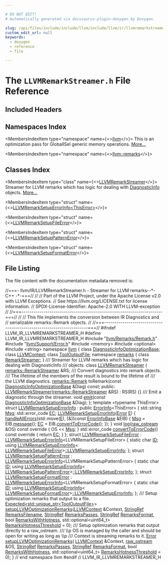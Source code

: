 ```yaml
---

# DO NOT EDIT!
# Automatically generated via docusaurus-plugin-doxygen by Doxygen.

slug: /api/files/include/include/llvm/include/llvm/ir/llvmremarkstreamer-h
custom_edit_url: null
keywords:
  - doxygen
  - reference
  - file

---
```





# The `LLVMRemarkStreamer.h` File Reference

<DoxygenPage pluginConfig={pluginConfig}>



## Included Headers

<IncludesList>
<IncludesListItem
  filePath="llvm/Remarks/Remark.h"
  permalink="/docs/api/files/include/include/llvm/include/llvm/remarks/remark-h"
  isLocal="true" />
<IncludesListItem
  filePath="llvm/Support/Error.h"
  permalink="/docs/api/files/include/include/llvm/include/llvm/support/error-h"
  isLocal="true" />
<IncludesListItem
  filePath="memory"
  permalink=""
  isLocal="false" />
<IncludesListItem
  filePath="optional"
  permalink=""
  isLocal="false" />
<IncludesListItem
  filePath="string"
  permalink=""
  isLocal="false" />
</IncludesList>

## Namespaces Index

<MembersIndex>

<MembersIndexItem
  type="namespace"
  name={<><a href="/docs/api/namespaces/llvm">llvm</a></>}>
This is an optimization pass for GlobalISel generic memory operations. <a href="/docs/api/namespaces/llvm/#details">More...</a>
</MembersIndexItem>

<MembersIndexItem
  type="namespace"
  name={<><a href="/docs/api/namespaces/llvm/remarks">llvm::remarks</a></>}>
</MembersIndexItem>

</MembersIndex>

## Classes Index

<MembersIndex>

<MembersIndexItem
  type="class"
  name={<><a href="/docs/api/classes/llvm/llvmremarkstreamer">LLVMRemarkStreamer</a></>}>
Streamer for LLVM remarks which has logic for dealing with <a href="/docs/api/classes/llvm/diagnosticinfo">DiagnosticInfo</a> objects. <a href="/docs/api/classes/llvm/llvmremarkstreamer/#details">More...</a>
</MembersIndexItem>

<MembersIndexItem
  type="struct"
  name={<><a href="/docs/api/structs/llvm/llvmremarksetuperrorinfo">LLVMRemarkSetupErrorInfo&lt;ThisError&gt;</a></>}>
</MembersIndexItem>

<MembersIndexItem
  type="struct"
  name={<><a href="/docs/api/structs/llvm/llvmremarksetupfileerror">LLVMRemarkSetupFileError</a></>}>
</MembersIndexItem>

<MembersIndexItem
  type="struct"
  name={<><a href="/docs/api/structs/llvm/llvmremarksetuppatternerror">LLVMRemarkSetupPatternError</a></>}>
</MembersIndexItem>

<MembersIndexItem
  type="struct"
  name={<><a href="/docs/api/structs/llvm/llvmremarksetupformaterror">LLVMRemarkSetupFormatError</a></>}>
</MembersIndexItem>

</MembersIndex>


## File Listing

The file content with the documentation metadata removed is:

<ProgramListing>

<Link id="l00001" /><CodeLine lineNumber="1"><Highlight kind="comment">//===- llvm/IR/LLVMRemarkStreamer.h - Streamer for LLVM remarks--&#42;- C++ -&#42;-===//</Highlight><Highlight kind="normal"></Highlight></CodeLine>
<Link id="l00002" /><CodeLine lineNumber="2"><Highlight kind="normal"></Highlight><Highlight kind="comment">//</Highlight><Highlight kind="normal"></Highlight></CodeLine>
<Link id="l00003" /><CodeLine lineNumber="3"><Highlight kind="normal"></Highlight><Highlight kind="comment">// Part of the LLVM Project, under the Apache License v2.0 with LLVM Exceptions.</Highlight><Highlight kind="normal"></Highlight></CodeLine>
<Link id="l00004" /><CodeLine lineNumber="4"><Highlight kind="normal"></Highlight><Highlight kind="comment">// See https://llvm.org/LICENSE.txt for license information.</Highlight><Highlight kind="normal"></Highlight></CodeLine>
<Link id="l00005" /><CodeLine lineNumber="5"><Highlight kind="normal"></Highlight><Highlight kind="comment">// SPDX-License-Identifier: Apache-2.0 WITH LLVM-exception</Highlight><Highlight kind="normal"></Highlight></CodeLine>
<Link id="l00006" /><CodeLine lineNumber="6"><Highlight kind="normal"></Highlight><Highlight kind="comment">//</Highlight><Highlight kind="normal"></Highlight></CodeLine>
<Link id="l00007" /><CodeLine lineNumber="7"><Highlight kind="normal"></Highlight><Highlight kind="comment">//===----------------------------------------------------------------------===//</Highlight><Highlight kind="normal"></Highlight></CodeLine>
<Link id="l00008" /><CodeLine lineNumber="8"><Highlight kind="normal"></Highlight><Highlight kind="comment">//</Highlight><Highlight kind="normal"></Highlight></CodeLine>
<Link id="l00009" /><CodeLine lineNumber="9"><Highlight kind="normal"></Highlight><Highlight kind="comment">// This file implements the conversion between IR Diagnostics and</Highlight><Highlight kind="normal"></Highlight></CodeLine>
<Link id="l00010" /><CodeLine lineNumber="10"><Highlight kind="normal"></Highlight><Highlight kind="comment">// serializable remarks::Remark objects.</Highlight><Highlight kind="normal"></Highlight></CodeLine>
<Link id="l00011" /><CodeLine lineNumber="11"><Highlight kind="normal"></Highlight><Highlight kind="comment">//</Highlight><Highlight kind="normal"></Highlight></CodeLine>
<Link id="l00012" /><CodeLine lineNumber="12"><Highlight kind="normal"></Highlight><Highlight kind="comment">//===----------------------------------------------------------------------===//</Highlight><Highlight kind="normal"></Highlight></CodeLine>
<Link id="l00013" /><CodeLine lineNumber="13"><Highlight kind="normal"></Highlight></CodeLine>
<Link id="l00014" /><CodeLine lineNumber="14"><Highlight kind="normal"></Highlight><Highlight kind="preprocessor">#ifndef LLVM&#95;IR&#95;LLVMREMARKSTREAMER&#95;H</Highlight><Highlight kind="normal"></Highlight></CodeLine>
<Link id="l00015" /><CodeLine lineNumber="15"><Highlight kind="normal"></Highlight><Highlight kind="preprocessor">#define LLVM&#95;IR&#95;LLVMREMARKSTREAMER&#95;H</Highlight><Highlight kind="normal"></Highlight></CodeLine>
<Link id="l00016" /><CodeLine lineNumber="16"><Highlight kind="normal"></Highlight></CodeLine>
<Link id="l00017" /><CodeLine lineNumber="17"><Highlight kind="normal"></Highlight><Highlight kind="preprocessor">#include &quot;<a href="/docs/api/files/include/include/llvm/include/llvm/remarks/remark-h">llvm/Remarks/Remark.h</a>&quot;</Highlight><Highlight kind="normal"></Highlight></CodeLine>
<Link id="l00018" /><CodeLine lineNumber="18"><Highlight kind="normal"></Highlight><Highlight kind="preprocessor">#include &quot;<a href="/docs/api/files/include/include/llvm/include/llvm/support/error-h">llvm/Support/Error.h</a>&quot;</Highlight><Highlight kind="normal"></Highlight></CodeLine>
<Link id="l00019" /><CodeLine lineNumber="19"><Highlight kind="normal"></Highlight><Highlight kind="preprocessor">#include &lt;memory&gt;</Highlight><Highlight kind="normal"></Highlight></CodeLine>
<Link id="l00020" /><CodeLine lineNumber="20"><Highlight kind="normal"></Highlight><Highlight kind="preprocessor">#include &lt;optional&gt;</Highlight><Highlight kind="normal"></Highlight></CodeLine>
<Link id="l00021" /><CodeLine lineNumber="21"><Highlight kind="normal"></Highlight><Highlight kind="preprocessor">#include &lt;string&gt;</Highlight><Highlight kind="normal"></Highlight></CodeLine>
<Link id="l00022" /><CodeLine lineNumber="22"><Highlight kind="normal"></Highlight></CodeLine>
<Link id="l00023" /><CodeLine lineNumber="23"><Highlight kind="normal"></Highlight><Highlight kind="keyword">namespace </Highlight><Highlight kind="normal"><a href="/docs/api/namespaces/llvm">llvm</a> &#123;</Highlight></CodeLine>
<Link id="l00024" /><CodeLine lineNumber="24"><Highlight kind="normal"></Highlight></CodeLine>
<Link id="l00025" /><CodeLine lineNumber="25"><Highlight kind="normal"></Highlight><Highlight kind="keyword">class </Highlight><Highlight kind="normal"><a href="/docs/api/classes/llvm/diagnosticinfooptimizationbase">DiagnosticInfoOptimizationBase</a>;</Highlight></CodeLine>
<Link id="l00026" /><CodeLine lineNumber="26"><Highlight kind="normal"></Highlight><Highlight kind="keyword">class </Highlight><Highlight kind="normal"><a href="/docs/api/classes/llvm/llvmcontext">LLVMContext</a>;</Highlight></CodeLine>
<Link id="l00027" /><CodeLine lineNumber="27"><Highlight kind="normal"></Highlight><Highlight kind="keyword">class </Highlight><Highlight kind="normal"><a href="/docs/api/classes/llvm/tooloutputfile">ToolOutputFile</a>;</Highlight></CodeLine>
<Link id="l00028" /><CodeLine lineNumber="28"><Highlight kind="normal"></Highlight><Highlight kind="keyword">namespace </Highlight><Highlight kind="normal"><a href="/docs/api/namespaces/llvm/remarks">remarks</a> &#123;</Highlight></CodeLine>
<Link id="l00029" /><CodeLine lineNumber="29"><Highlight kind="normal"></Highlight><Highlight kind="keyword">class </Highlight><Highlight kind="normal"><a href="/docs/api/classes/llvm/remarks/remarkstreamer">RemarkStreamer</a>;</Highlight></CodeLine>
<Link id="l00030" /><CodeLine lineNumber="30"><Highlight kind="normal">&#125;</Highlight></CodeLine>
<Link id="l00031" /><CodeLine lineNumber="31"><Highlight kind="normal"></Highlight><Highlight kind="comment"></Highlight></CodeLine>
<Link id="l00032" /><CodeLine lineNumber="32"><Highlight kind="comment">/// Streamer for LLVM remarks which has logic for dealing with DiagnosticInfo</Highlight></CodeLine>
<Link id="l00033" /><CodeLine lineNumber="33"><Highlight kind="comment">/// objects.</Highlight><Highlight kind="normal"></Highlight></CodeLine>
<Link id="l00034" /><CodeLine lineNumber="34" lineLink="/docs/api/classes/llvm/llvmremarkstreamer"><Highlight kind="normal"></Highlight><Highlight kind="keyword">class </Highlight><Highlight kind="normal"><a href="/docs/api/classes/llvm/llvmremarkstreamer/#ab2bbd53e39040f6af4a2a0508a3f3e8a">LLVMRemarkStreamer</a> &#123;</Highlight></CodeLine>
<Link id="l00035" /><CodeLine lineNumber="35"><Highlight kind="normal">  <a href="/docs/api/classes/llvm/remarks/remarkstreamer">remarks::RemarkStreamer</a> &amp;RS;</Highlight><Highlight kind="comment"></Highlight></CodeLine>
<Link id="l00036" /><CodeLine lineNumber="36"><Highlight kind="comment">  /// Convert diagnostics into remark objects.</Highlight></CodeLine>
<Link id="l00037" /><CodeLine lineNumber="37"><Highlight kind="comment">  /// The lifetime of the members of the result is bound to the lifetime of</Highlight></CodeLine>
<Link id="l00038" /><CodeLine lineNumber="38"><Highlight kind="comment">  /// the LLVM diagnostics.</Highlight><Highlight kind="normal"></Highlight></CodeLine>
<Link id="l00039" /><CodeLine lineNumber="39"><Highlight kind="normal">  <a href="/docs/api/structs/llvm/remarks/remark">remarks::Remark</a> toRemark(</Highlight><Highlight kind="keyword">const</Highlight><Highlight kind="normal"> <a href="/docs/api/classes/llvm/diagnosticinfooptimizationbase">DiagnosticInfoOptimizationBase</a> &amp;Diag) </Highlight><Highlight kind="keyword">const</Highlight><Highlight kind="normal">;</Highlight></CodeLine>
<Link id="l00040" /><CodeLine lineNumber="40"><Highlight kind="normal"></Highlight></CodeLine>
<Link id="l00041" /><CodeLine lineNumber="41"><Highlight kind="normal"></Highlight><Highlight kind="keyword">public</Highlight><Highlight kind="normal">:</Highlight></CodeLine>
<Link id="l00042" /><CodeLine lineNumber="42" lineLink="/docs/api/classes/llvm/llvmremarkstreamer/#ab2bbd53e39040f6af4a2a0508a3f3e8a"><Highlight kind="normal">  <a href="/docs/api/classes/llvm/llvmremarkstreamer/#ab2bbd53e39040f6af4a2a0508a3f3e8a">LLVMRemarkStreamer</a>(<a href="/docs/api/classes/llvm/remarks/remarkstreamer">remarks::RemarkStreamer</a> &amp;RS) : RS(RS) &#123;&#125;</Highlight><Highlight kind="comment"></Highlight></CodeLine>
<Link id="l00043" /><CodeLine lineNumber="43"><Highlight kind="comment">  /// Emit a diagnostic through the streamer.</Highlight><Highlight kind="normal"></Highlight></CodeLine>
<Link id="l00044" /><CodeLine lineNumber="44"><Highlight kind="normal">  </Highlight><Highlight kind="keywordtype">void</Highlight><Highlight kind="normal"> <a href="/docs/api/classes/llvm/llvmremarkstreamer/#afb8676fe8d06d8d0bd1c4d3db2107769">emit</a>(</Highlight><Highlight kind="keyword">const</Highlight><Highlight kind="normal"> <a href="/docs/api/classes/llvm/diagnosticinfooptimizationbase">DiagnosticInfoOptimizationBase</a> &amp;Diag);</Highlight></CodeLine>
<Link id="l00045" /><CodeLine lineNumber="45"><Highlight kind="normal">&#125;;</Highlight></CodeLine>
<Link id="l00046" /><CodeLine lineNumber="46"><Highlight kind="normal"></Highlight></CodeLine>
<Link id="l00047" /><CodeLine lineNumber="47"><Highlight kind="normal"></Highlight><Highlight kind="keyword">template</Highlight><Highlight kind="normal"> &lt;</Highlight><Highlight kind="keyword">typename</Highlight><Highlight kind="normal"> ThisError&gt;</Highlight></CodeLine>
<Link id="l00048" /><CodeLine lineNumber="48" lineLink="/docs/api/structs/llvm/llvmremarksetuperrorinfo"><Highlight kind="normal"></Highlight><Highlight kind="keyword">struct </Highlight><Highlight kind="normal"><a href="/docs/api/structs/llvm/llvmremarksetuperrorinfo/#a340e998a68698f37e18bce0a245e2469">LLVMRemarkSetupErrorInfo</a> : </Highlight><Highlight kind="keyword">public</Highlight><Highlight kind="normal"> <a href="/docs/api/classes/llvm/errorinfo">ErrorInfo</a>&lt;ThisError&gt; &#123;</Highlight></CodeLine>
<Link id="l00049" /><CodeLine lineNumber="49" lineLink="/docs/api/structs/llvm/llvmremarksetuperrorinfo/#a2370fdd3d409e46ed3b01b407d9e08d4"><Highlight kind="normal">  std::string <a href="/docs/api/structs/llvm/llvmremarksetuperrorinfo/#a2370fdd3d409e46ed3b01b407d9e08d4">Msg</a>;</Highlight></CodeLine>
<Link id="l00050" /><CodeLine lineNumber="50" lineLink="/docs/api/structs/llvm/llvmremarksetuperrorinfo/#a2e8b9c703775f5df7fcf58e64fc1673c"><Highlight kind="normal">  std::error&#95;code <a href="/docs/api/structs/llvm/llvmremarksetuperrorinfo/#a2e8b9c703775f5df7fcf58e64fc1673c">EC</a>;</Highlight></CodeLine>
<Link id="l00051" /><CodeLine lineNumber="51"><Highlight kind="normal"></Highlight></CodeLine>
<Link id="l00052" /><CodeLine lineNumber="52" lineLink="/docs/api/structs/llvm/llvmremarksetuperrorinfo/#a340e998a68698f37e18bce0a245e2469"><Highlight kind="normal">  <a href="/docs/api/structs/llvm/llvmremarksetuperrorinfo/#a340e998a68698f37e18bce0a245e2469">LLVMRemarkSetupErrorInfo</a>(<a href="/docs/api/classes/llvm/error">Error</a> <a href="/docs/api/files/lib/lib/ir/builtingcs-cpp/#abb2b3a60ccc38a28239e19a1646e0c8a">E</a>) &#123;</Highlight></CodeLine>
<Link id="l00053" /><CodeLine lineNumber="53"><Highlight kind="normal">    <a href="/docs/api/namespaces/llvm/#a2aa0f5c36ac6291f5d5f2b4efd9ffe70">handleAllErrors</a>(std::move(<a href="/docs/api/files/lib/lib/ir/builtingcs-cpp/#abb2b3a60ccc38a28239e19a1646e0c8a">E</a>), &#91;&amp;&#93;(</Highlight><Highlight kind="keyword">const</Highlight><Highlight kind="normal"> <a href="/docs/api/classes/llvm/errorinfobase">ErrorInfoBase</a> &amp;EIB) &#123;</Highlight></CodeLine>
<Link id="l00054" /><CodeLine lineNumber="54"><Highlight kind="normal">      <a href="/docs/api/structs/llvm/llvmremarksetuperrorinfo/#a2370fdd3d409e46ed3b01b407d9e08d4">Msg</a> = EIB.<a href="/docs/api/classes/llvm/errorinfobase/#a2b75e20ae30dbb4d4d96486653a9b710">message</a>();</Highlight></CodeLine>
<Link id="l00055" /><CodeLine lineNumber="55"><Highlight kind="normal">      <a href="/docs/api/structs/llvm/llvmremarksetuperrorinfo/#a2e8b9c703775f5df7fcf58e64fc1673c">EC</a> = EIB.<a href="/docs/api/classes/llvm/errorinfobase/#aba585267e9b297fe07c79038262fe88c">convertToErrorCode</a>();</Highlight></CodeLine>
<Link id="l00056" /><CodeLine lineNumber="56"><Highlight kind="normal">    &#125;);</Highlight></CodeLine>
<Link id="l00057" /><CodeLine lineNumber="57"><Highlight kind="normal">  &#125;</Highlight></CodeLine>
<Link id="l00058" /><CodeLine lineNumber="58"><Highlight kind="normal"></Highlight></CodeLine>
<Link id="l00059" /><CodeLine lineNumber="59" lineLink="/docs/api/structs/llvm/llvmremarksetuperrorinfo/#ac36edf7e1e9c4ba8ad6d948f0160a6a2"><Highlight kind="normal">  </Highlight><Highlight kind="keywordtype">void</Highlight><Highlight kind="normal"> <a href="/docs/api/structs/llvm/llvmremarksetuperrorinfo/#ac36edf7e1e9c4ba8ad6d948f0160a6a2">log</a>(<a href="/docs/api/classes/llvm/raw-ostream">raw&#95;ostream</a> &amp;OS)</Highlight><Highlight kind="keyword"> const override </Highlight><Highlight kind="normal">&#123; OS &lt;&lt; <a href="/docs/api/structs/llvm/llvmremarksetuperrorinfo/#a2370fdd3d409e46ed3b01b407d9e08d4">Msg</a>; &#125;</Highlight></CodeLine>
<Link id="l00060" /><CodeLine lineNumber="60" lineLink="/docs/api/structs/llvm/llvmremarksetuperrorinfo/#a853d4fb1eb90134f62bd5e86337a4423"><Highlight kind="normal">  std::error&#95;code <a href="/docs/api/structs/llvm/llvmremarksetuperrorinfo/#a853d4fb1eb90134f62bd5e86337a4423">convertToErrorCode</a>()</Highlight><Highlight kind="keyword"> const override </Highlight><Highlight kind="normal">&#123; </Highlight><Highlight kind="keywordflow">return</Highlight><Highlight kind="normal"> <a href="/docs/api/structs/llvm/llvmremarksetuperrorinfo/#a2e8b9c703775f5df7fcf58e64fc1673c">EC</a>; &#125;</Highlight></CodeLine>
<Link id="l00061" /><CodeLine lineNumber="61"><Highlight kind="normal">&#125;;</Highlight></CodeLine>
<Link id="l00062" /><CodeLine lineNumber="62"><Highlight kind="normal"></Highlight></CodeLine>
<Link id="l00063" /><CodeLine lineNumber="63" lineLink="/docs/api/structs/llvm/llvmremarksetupfileerror"><Highlight kind="normal"></Highlight><Highlight kind="keyword">struct </Highlight><Highlight kind="normal"><a href="/docs/api/structs/llvm/llvmremarksetupfileerror">LLVMRemarkSetupFileError</a></Highlight></CodeLine>
<Link id="l00064" /><CodeLine lineNumber="64"><Highlight kind="normal">    : <a href="/docs/api/structs/llvm/llvmremarksetuperrorinfo/#a340e998a68698f37e18bce0a245e2469">LLVMRemarkSetupErrorInfo</a>&lt;LLVMRemarkSetupFileError&gt; &#123;</Highlight></CodeLine>
<Link id="l00065" /><CodeLine lineNumber="65" lineLink="/docs/api/structs/llvm/llvmremarksetupfileerror/#a2d54a83d324d910d04a14beb838e554c"><Highlight kind="normal">  </Highlight><Highlight kind="keyword">static</Highlight><Highlight kind="normal"> </Highlight><Highlight kind="keywordtype">char</Highlight><Highlight kind="normal"> <a href="/docs/api/structs/llvm/llvmremarksetupfileerror/#a2d54a83d324d910d04a14beb838e554c">ID</a>;</Highlight></CodeLine>
<Link id="l00066" /><CodeLine lineNumber="66"><Highlight kind="normal">  </Highlight><Highlight kind="keyword">using </Highlight><Highlight kind="normal"><a href="/docs/api/structs/llvm/llvmremarksetuperrorinfo/#a340e998a68698f37e18bce0a245e2469">LLVMRemarkSetupErrorInfo</a>&lt;</Highlight></CodeLine>
<Link id="l00067" /><CodeLine lineNumber="67"><Highlight kind="normal">      <a href="/docs/api/structs/llvm/llvmremarksetupfileerror">LLVMRemarkSetupFileError</a>&gt;<a href="/docs/api/structs/llvm/llvmremarksetuperrorinfo/#a340e998a68698f37e18bce0a245e2469">::LLVMRemarkSetupErrorInfo</a>;</Highlight></CodeLine>
<Link id="l00068" /><CodeLine lineNumber="68"><Highlight kind="normal">&#125;;</Highlight></CodeLine>
<Link id="l00069" /><CodeLine lineNumber="69"><Highlight kind="normal"></Highlight></CodeLine>
<Link id="l00070" /><CodeLine lineNumber="70" lineLink="/docs/api/structs/llvm/llvmremarksetuppatternerror"><Highlight kind="normal"></Highlight><Highlight kind="keyword">struct </Highlight><Highlight kind="normal"><a href="/docs/api/structs/llvm/llvmremarksetuppatternerror">LLVMRemarkSetupPatternError</a></Highlight></CodeLine>
<Link id="l00071" /><CodeLine lineNumber="71"><Highlight kind="normal">    : <a href="/docs/api/structs/llvm/llvmremarksetuperrorinfo/#a340e998a68698f37e18bce0a245e2469">LLVMRemarkSetupErrorInfo</a>&lt;LLVMRemarkSetupPatternError&gt; &#123;</Highlight></CodeLine>
<Link id="l00072" /><CodeLine lineNumber="72" lineLink="/docs/api/structs/llvm/llvmremarksetuppatternerror/#a350b87099cf4cee4e9a33324f680a417"><Highlight kind="normal">  </Highlight><Highlight kind="keyword">static</Highlight><Highlight kind="normal"> </Highlight><Highlight kind="keywordtype">char</Highlight><Highlight kind="normal"> <a href="/docs/api/structs/llvm/llvmremarksetuppatternerror/#a350b87099cf4cee4e9a33324f680a417">ID</a>;</Highlight></CodeLine>
<Link id="l00073" /><CodeLine lineNumber="73"><Highlight kind="normal">  </Highlight><Highlight kind="keyword">using </Highlight><Highlight kind="normal"><a href="/docs/api/structs/llvm/llvmremarksetuperrorinfo/#a340e998a68698f37e18bce0a245e2469">LLVMRemarkSetupErrorInfo</a>&lt;</Highlight></CodeLine>
<Link id="l00074" /><CodeLine lineNumber="74"><Highlight kind="normal">      <a href="/docs/api/structs/llvm/llvmremarksetuppatternerror">LLVMRemarkSetupPatternError</a>&gt;<a href="/docs/api/structs/llvm/llvmremarksetuperrorinfo/#a340e998a68698f37e18bce0a245e2469">::LLVMRemarkSetupErrorInfo</a>;</Highlight></CodeLine>
<Link id="l00075" /><CodeLine lineNumber="75"><Highlight kind="normal">&#125;;</Highlight></CodeLine>
<Link id="l00076" /><CodeLine lineNumber="76"><Highlight kind="normal"></Highlight></CodeLine>
<Link id="l00077" /><CodeLine lineNumber="77" lineLink="/docs/api/structs/llvm/llvmremarksetupformaterror"><Highlight kind="normal"></Highlight><Highlight kind="keyword">struct </Highlight><Highlight kind="normal"><a href="/docs/api/structs/llvm/llvmremarksetupformaterror">LLVMRemarkSetupFormatError</a></Highlight></CodeLine>
<Link id="l00078" /><CodeLine lineNumber="78"><Highlight kind="normal">    : <a href="/docs/api/structs/llvm/llvmremarksetuperrorinfo/#a340e998a68698f37e18bce0a245e2469">LLVMRemarkSetupErrorInfo</a>&lt;LLVMRemarkSetupFormatError&gt; &#123;</Highlight></CodeLine>
<Link id="l00079" /><CodeLine lineNumber="79" lineLink="/docs/api/structs/llvm/llvmremarksetupformaterror/#aae881a443766b731c2dc2930efe28501"><Highlight kind="normal">  </Highlight><Highlight kind="keyword">static</Highlight><Highlight kind="normal"> </Highlight><Highlight kind="keywordtype">char</Highlight><Highlight kind="normal"> <a href="/docs/api/structs/llvm/llvmremarksetupformaterror/#aae881a443766b731c2dc2930efe28501">ID</a>;</Highlight></CodeLine>
<Link id="l00080" /><CodeLine lineNumber="80"><Highlight kind="normal">  </Highlight><Highlight kind="keyword">using </Highlight><Highlight kind="normal"><a href="/docs/api/structs/llvm/llvmremarksetuperrorinfo/#a340e998a68698f37e18bce0a245e2469">LLVMRemarkSetupErrorInfo</a>&lt;</Highlight></CodeLine>
<Link id="l00081" /><CodeLine lineNumber="81"><Highlight kind="normal">      <a href="/docs/api/structs/llvm/llvmremarksetupformaterror">LLVMRemarkSetupFormatError</a>&gt;<a href="/docs/api/structs/llvm/llvmremarksetuperrorinfo/#a340e998a68698f37e18bce0a245e2469">::LLVMRemarkSetupErrorInfo</a>;</Highlight></CodeLine>
<Link id="l00082" /><CodeLine lineNumber="82"><Highlight kind="normal">&#125;;</Highlight></CodeLine>
<Link id="l00083" /><CodeLine lineNumber="83"><Highlight kind="normal"></Highlight><Highlight kind="comment"></Highlight></CodeLine>
<Link id="l00084" /><CodeLine lineNumber="84"><Highlight kind="comment">/// Setup optimization remarks that output to a file.</Highlight><Highlight kind="normal"></Highlight></CodeLine>
<Link id="l00085" /><CodeLine lineNumber="85"><Highlight kind="normal"><a href="/docs/api/classes/llvm/expected">Expected&lt;std::unique&#95;ptr&lt;ToolOutputFile&gt;</a>&gt;</Highlight></CodeLine>
<Link id="l00086" /><CodeLine lineNumber="86"><Highlight kind="normal"><a href="/docs/api/namespaces/llvm/#a861311f8fc18e2eb0035cccb0b1acaac">setupLLVMOptimizationRemarks</a>(<a href="/docs/api/classes/llvm/llvmcontext">LLVMContext</a> &amp;Context, <a href="/docs/api/classes/llvm/stringref">StringRef</a> <a href="/docs/api/namespaces/llvm/#a8dbf0a7ff527022e0bc9313961d098d9">RemarksFilename</a>,</Highlight></CodeLine>
<Link id="l00087" /><CodeLine lineNumber="87"><Highlight kind="normal">                             <a href="/docs/api/classes/llvm/stringref">StringRef</a> <a href="/docs/api/namespaces/llvm/#a29a674af5908403fd9aa59aa8194241f">RemarksPasses</a>, <a href="/docs/api/classes/llvm/stringref">StringRef</a> <a href="/docs/api/namespaces/llvm/#a0a00aed2787bd3f818d745a1ef171bf3">RemarksFormat</a>,</Highlight></CodeLine>
<Link id="l00088" /><CodeLine lineNumber="88"><Highlight kind="normal">                             </Highlight><Highlight kind="keywordtype">bool</Highlight><Highlight kind="normal"> <a href="/docs/api/namespaces/llvm/#a8b19e8926f03fc73e087818aa81bcb37">RemarksWithHotness</a>,</Highlight></CodeLine>
<Link id="l00089" /><CodeLine lineNumber="89"><Highlight kind="normal">                             std::optional&lt;uint64&#95;t&gt; <a href="/docs/api/namespaces/llvm/#ac2f0e273d7dfee8425f06bc1959a6e36">RemarksHotnessThreshold</a> = 0);</Highlight></CodeLine>
<Link id="l00090" /><CodeLine lineNumber="90"><Highlight kind="normal"></Highlight><Highlight kind="comment"></Highlight></CodeLine>
<Link id="l00091" /><CodeLine lineNumber="91"><Highlight kind="comment">/// Setup optimization remarks that output directly to a raw&#95;ostream.</Highlight></CodeLine>
<Link id="l00092" /><CodeLine lineNumber="92"><Highlight kind="comment">/// \\p OS is managed by the caller and should be open for writing as long as \\p</Highlight></CodeLine>
<Link id="l00093" /><CodeLine lineNumber="93"><Highlight kind="comment">/// Context is streaming remarks to it.</Highlight><Highlight kind="normal"></Highlight></CodeLine>
<Link id="l00094" /><CodeLine lineNumber="94"><Highlight kind="normal"><a href="/docs/api/classes/llvm/error">Error</a> <a href="/docs/api/namespaces/llvm/#a861311f8fc18e2eb0035cccb0b1acaac">setupLLVMOptimizationRemarks</a>(</Highlight></CodeLine>
<Link id="l00095" /><CodeLine lineNumber="95"><Highlight kind="normal">    <a href="/docs/api/classes/llvm/llvmcontext">LLVMContext</a> &amp;Context, <a href="/docs/api/classes/llvm/raw-ostream">raw&#95;ostream</a> &amp;OS, <a href="/docs/api/classes/llvm/stringref">StringRef</a> <a href="/docs/api/namespaces/llvm/#a29a674af5908403fd9aa59aa8194241f">RemarksPasses</a>,</Highlight></CodeLine>
<Link id="l00096" /><CodeLine lineNumber="96"><Highlight kind="normal">    <a href="/docs/api/classes/llvm/stringref">StringRef</a> <a href="/docs/api/namespaces/llvm/#a0a00aed2787bd3f818d745a1ef171bf3">RemarksFormat</a>, </Highlight><Highlight kind="keywordtype">bool</Highlight><Highlight kind="normal"> <a href="/docs/api/namespaces/llvm/#a8b19e8926f03fc73e087818aa81bcb37">RemarksWithHotness</a>,</Highlight></CodeLine>
<Link id="l00097" /><CodeLine lineNumber="97"><Highlight kind="normal">    std::optional&lt;uint64&#95;t&gt; <a href="/docs/api/namespaces/llvm/#ac2f0e273d7dfee8425f06bc1959a6e36">RemarksHotnessThreshold</a> = 0);</Highlight></CodeLine>
<Link id="l00098" /><CodeLine lineNumber="98"><Highlight kind="normal"></Highlight></CodeLine>
<Link id="l00099" /><CodeLine lineNumber="99"><Highlight kind="normal">&#125; </Highlight><Highlight kind="comment">// end namespace llvm</Highlight><Highlight kind="normal"></Highlight></CodeLine>
<Link id="l00100" /><CodeLine lineNumber="100"><Highlight kind="normal"></Highlight></CodeLine>
<Link id="l00101" /><CodeLine lineNumber="101"><Highlight kind="normal"></Highlight><Highlight kind="preprocessor">#endif </Highlight><Highlight kind="comment">// LLVM&#95;IR&#95;LLVMREMARKSTREAMER&#95;H</Highlight><Highlight kind="normal"></Highlight></CodeLine>

</ProgramListing>


</DoxygenPage>

